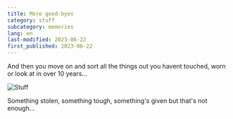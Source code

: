 ```yaml
---
title: More good-byes
category: stuff
subcategory: memories
lang: en
last-modified: 2023-06-22
first_published: 2023-06-22
---
```


And then you move on and sort all the things out you havent touched, worn or look at in over 10 years...

![Stuff](./stuff.jpg)

Something stolen, something tough, something's given but that's not enough...
